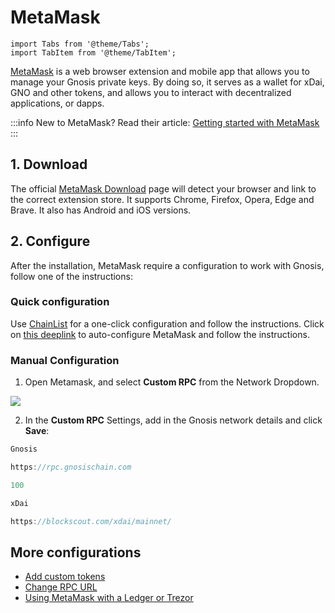 ---
---

# MetaMask

```mdx-code-block
import Tabs from '@theme/Tabs';
import TabItem from '@theme/TabItem';
```

[MetaMask](https://metamask.io/) is a web browser extension and mobile app that allows you to manage your Gnosis private keys. By doing so, it serves as a wallet for xDai, GNO and other tokens, and allows you to interact with decentralized applications, or dapps.

:::info New to MetaMask?
Read their article: [Getting started with MetaMask](https://metamask.zendesk.com/hc/en-us/articles/360015489531-Getting-started-with-MetaMask)
:::

## 1. Download

The official [MetaMask Download](https://metamask.io/download/) page will detect your browser and link to the correct extension store. It supports Chrome, Firefox, Opera, Edge and Brave. It also has Android and iOS versions.

## 2. Configure

After the installation, MetaMask require a configuration to work with Gnosis, follow one of the instructions:

### Quick configuration

<Tabs>
  <TabItem value="chainlist" label="Chain List">Use <a href="https://chainlist.org/?search=gnosis">ChainList</a> for a one-click configuration and follow the instructions.
  </TabItem>
  <TabItem value="deeplink" label="Deeplink">Click on <a href="https://shanejonas.github.io/metamask-link/deep?method=wallet_addEthereumChain&params[0][chainId]=0x64&params[0][chainName]=Gnosis&params[0][rpcUrls][0]=https://rpc.gnosischain.com&params[0][nativeCurrency][name]=xDAI&params[0][nativeCurrency][symbol]=xDAI&params[0][nativeCurrency][decimals]=18&params[0][blockExplorerUrls][0]=https://blockscout.com/xdai/mainnet">this deeplink</a> to auto-configure MetaMask and follow the instructions.</TabItem>
</Tabs>

### Manual Configuration

1) Open Metamask, and select **Custom RPC** from the Network Dropdown.

![](/img/tools/custom-rpc.png)

2) In the **Custom RPC** Settings, add in the Gnosis network details and click **Save**:

```jsx title="Network Name"
Gnosis
```

```jsx title="New RPC URL"
https://rpc.gnosischain.com
```

```jsx title="Chain ID"
100
```

```jsx title="Symbol"
xDai
```

```jsx title="Block Explorer URL"
https://blockscout.com/xdai/mainnet/
```

## More configurations

- [Add custom tokens](https://metamask.zendesk.com/hc/en-us/articles/360015489031-How-to-add-unlisted-tokens-custom-tokens-in-MetaMask)
- [Change RPC URL](/tools/wallets/metamask/change-rpc-url)
- [Using MetaMask with a Ledger or Trezor](https://metamask.zendesk.com/hc/en-us/articles/360020394612-How-to-connect-a-Trezor-or-Ledger-Hardware-Wallet)